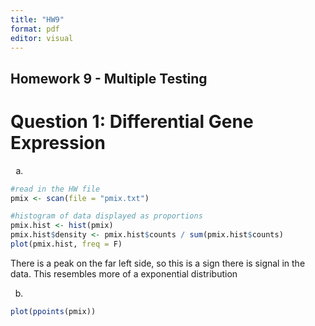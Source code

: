 ```yaml
---
title: "HW9"
format: pdf
editor: visual
---
```


## Homework 9 - Multiple Testing

# Question 1: Differential Gene Expression

a. 
```r
#read in the HW file
pmix <- scan(file = "pmix.txt")

#histogram of data displayed as proportions
pmix.hist <- hist(pmix)
pmix.hist$density <- pmix.hist$counts / sum(pmix.hist$counts)
plot(pmix.hist, freq = F)

```

There is a peak on the far left side, so this is a sign there is signal in the data. This resembles more of a exponential distribution 

b.
```r

plot(ppoints(pmix))




```

